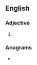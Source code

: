 ==English==

===Adjective===
{{head|en|adjective superlative form}}

# {{en-superlative of|rosy}}

===Anagrams===
* {{anagrams|en|a=eiorsst|restios|rossite|sorites|sorties|stories|trioses}}